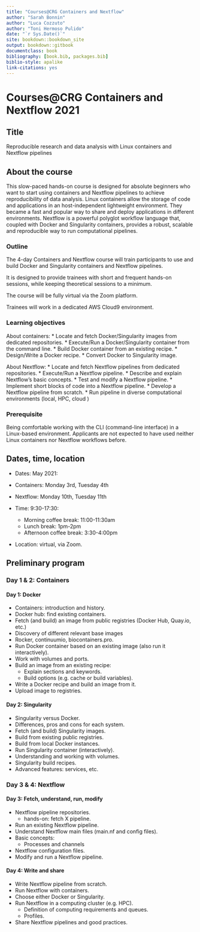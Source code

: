 ```yaml
--- 
title: "Courses@CRG Containers and Nextflow"
author: "Sarah Bonnin"
author: "Luca Cozzuto"
author: "Toni Hermoso Pulido"
date: "`r Sys.Date()`"
site: bookdown::bookdown_site
output: bookdown::gitbook
documentclass: book
bibliography: [book.bib, packages.bib]
biblio-style: apalike
link-citations: yes
---
```


# Courses@CRG Containers and Nextflow 2021

## Title

Reproducible research and data analysis with Linux containers and Nextflow pipelines 


## About the course

This slow-paced hands-on course is designed for absolute beginners who want to start using containers and Nextflow pipelines to achieve reproducibility of data analysis. Linux containers allow the storage of code and applications in an host-independent lightweight environment. They became a fast and popular way to share and deploy applications in different environments. Nextflow is a powerful polyglot workflow language that, coupled with Docker and Singularity containers, provides a robust, scalable and reproducible way to run computational pipelines.


### Outline

The 4-day Containers and Nextflow course will train participants to use and build Docker and Singularity containers and Nextflow pipelines.

It is designed to provide trainees with short and frequent hands-on sessions, while keeping theoretical sessions to a minimum.

The course will be fully virtual via the Zoom platform.

Trainees will work in a dedicated AWS Cloud9 environment.


### Learning objectives

About containers:
* Locate and fetch Docker/Singularity images from dedicated repositories.
* Execute/Run a Docker/Singularity container from the command line.
* Build Docker container from an existing recipe.
* Design/Write a Docker recipe.
* Convert Docker to Singularity image.

About Nextflow:
* Locate and fetch Nextflow pipelines from dedicated repositories.
* Execute/Run a Nextflow pipeline.
* Describe and explain Nextflow's basic concepts.
* Test and modify a Nextflow pipeline.
* Implement short blocks of code into a Nextflow pipeline.
* Develop a Nextflow pipeline from scratch.
* Run pipeline in diverse computational environments (local, HPC, cloud )

### Prerequisite

Being comfortable working with the CLI (command-line interface) in a Linux-based environment. 
Applicants are not expected to have used neither Linux containers nor Nextflow workflows before.

## Dates, time, location

* Dates: May 2021: 
 * Containers: Monday 3rd, Tuesday 4th
 * Nextflow: Monday 10th, Tuesday 11th

* Time: 9:30-17:30:
  * Morning coffee break: 11:00-11:30am
  * Lunch break: 1pm-2pm 
  * Afternoon coffee break: 3:30-4:00pm

* Location: virtual, via Zoom.

## Preliminary program

### Day 1 & 2: Containers

#### Day 1: Docker

* Containers: introduction and history.
* Docker hub: find existing containers.
* Fetch (and build) an image from public registries (Docker Hub, Quay.io, etc.)
 * Discovery of different relevant base images
  * Rocker, continuumio, biocontainers.pro.
* Run Docker container based on an existing image (also run it interactively).
* Work with volumes and ports.
* Build an image from an existing recipe:
  * Explain sections and keywords.
  * Build options (e.g. cache or build variables).
* Write a Docker recipe and build an image from it.
* Upload image to registries.

#### Day 2: Singularity

* Singularity versus Docker.
 * Differences, pros and cons for each system. 
* Fetch (and build) Singularity images.
 * Build from existing public registries.
 * Build from local Docker instances.
* Run Singularity container (interactively).
* Understanding and working with volumes.
* Singularity build recipes.
* Advanced features: services, etc.

### Day 3 & 4: Nextflow

#### Day 3: Fetch, understand, run, modify

* Nextflow pipeline repositories.
  * hands-on: fetch X pipeline.
* Run an existing Nextflow pipeline.
* Understand Nextflow main files (main.nf and config files).
* Basic concepts:
  * Processes and channels
* Nextflow configuration files.
* Modify and run a Nextflow pipeline.

#### Day 4: Write and share

* Write Nextflow pipeline from scratch.
* Run Nextflow with containers.
* Choose either Docker or Singularity.
* Run Nextflow in a computing cluster (e.g. HPC).
  * Definition of computing requirements and queues.
  * Profiles.
* Share Nextflow pipelines and good practices. 





